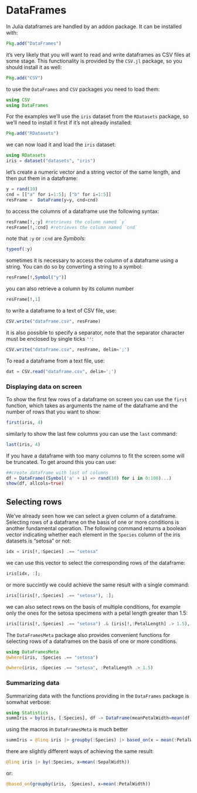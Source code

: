 # DataFrames

In Julia dataframes are handled by an addon package. It can be installed with:
```julia
Pkg.add("DataFrames")
```
it's very likely that you will want to read and write dataframes as CSV files at some stage. This functionality is provided by the `CSV.jl` package, so you should install it as well:
```julia
Pkg.add("CSV")
```
to use the `DataFrames` and `CSV` packages you need to load them:
```julia
using CSV
using DataFrames
```
	
For the examples we'll use the `iris` dataset from the `RDatasets` package, so
we'll need to install it first if it's not already installed:
      
```julia
Pkg.add("RDatasets")
```
we can now load it and load the `iris` dataset:
   
```julia
using RDatasets
iris = dataset("datasets", "iris")
```
	
let's create a numeric vector and a string vector of the same length, and then put them in a dataframe:

```julia
y = rand(10)
cnd = [["a" for i=1:5]; ["b" for i=1:5]]
resFrame =  DataFrame(y=y, cnd=cnd)
```

to access the columns of a dataframe use the following syntax:

```julia
resFrame[!,:y] #retrieves the column named `y`
resFrame[!,:cnd] #retrieves the column named `cnd`
```

note that `:y` or `:cnd` are *Symbols*:

```julia
typeof(:y)
```

sometimes it is necessary to access the column of a dataframe using a string. You can do so by converting a string to a symbol:

```julia
resFrame[!,Symbol("y")]
```

you can also retrieve a column by its column number

```julia
resFrame[!,1]
```

to write a dataframe to a text of CSV file, use:

```julia
CSV.write("dataframe.csv", resFrame)
```

it is also possible to specify a separator, note that the separator character must be enclosed by
single ticks `''`:

```julia
CSV.write("dataframe.csv", resFrame, delim=';')
```

To read a dataframe from a text file, use:
```julia
dat = CSV.read("dataframe.csv", delim=';')
```


### Displaying data on screen

To show the first few rows of a dataframe on screen you can use the `first`
function, which takes as arguments the name of the dataframe and the number of
rows that you want to show:
     	 
```julia
first(iris, 4)
```

similarly to show the last few columns you can use the `last` command:
	  
```julia
last(iris, 4)
```

If you have a dataframe with too many columns to fit the screen some will be truncated. To get around this you can use:
   
```julia
##create dataframe with lost of columns
df = DataFrame((Symbol('a' + i) => rand(10) for i in 0:100)...)
show(df, allcols=true)
```
		  
## Selecting rows

We've already seen how we can select a given column of a dataframe. Selecting
rows of a dataframe on the basis of one or more conditions is another fundamental
operation. The following command returns a boolean vector indicating whether 
each element in the `Species` column of the iris datasets is "setosa" or not:

```julia
idx = iris[!,:Species] .== "setosa"
```

we can use this vector to select the corresponding rows of the dataframe:
   	
```julia
iris[idx, :];
```

or more succintly we could achieve the same result with a single command:
   
```julia
iris[(iris[!,:Species] .== "setosa"), :];
```

we can also setect rows on the basis of multiple conditions, for example
only the ones for the setosa specimens with a petal length greater than 1.5:
     	
```julia
iris[(iris[!,:Species] .== "setosa") .& (iris[!,:PetalLength] .> 1.5), :]	    
```

The `DataFramesMeta` package also provides convenient functions for selecting rows
of a dataframes on the basis of one or more conditions.

```julia
using DataFramesMeta
@where(iris, :Species .== "setosa")
```
	
```julia
@where(iris, :Species .== "setosa", :PetalLength .> 1.5)
```	     	

### Summarizing data

Summarizing data with the functions providing in the `DataFrames` package is
somwhat verbose:	   
	    
```julia
using Statistics	
summIris = by(iris, [:Species], df -> DataFrame(meanPetalWidth=mean(df[!,:PetalWidth])))
```
	
using the macros in `DataFramesMeta` is much better

```julia
summIris = @linq iris |> groupby(:Species) |> based_on(x = mean(:PetalWidth))
```

there are slightly different ways of achieving the same result:

```julia
@linq iris |> by(:Species, x=mean(:SepalWidth))
```
	  	
or:
		
```julia
@based_on(groupby(iris, :Species), x=mean(:PetalWidth))		 	
```	
		
